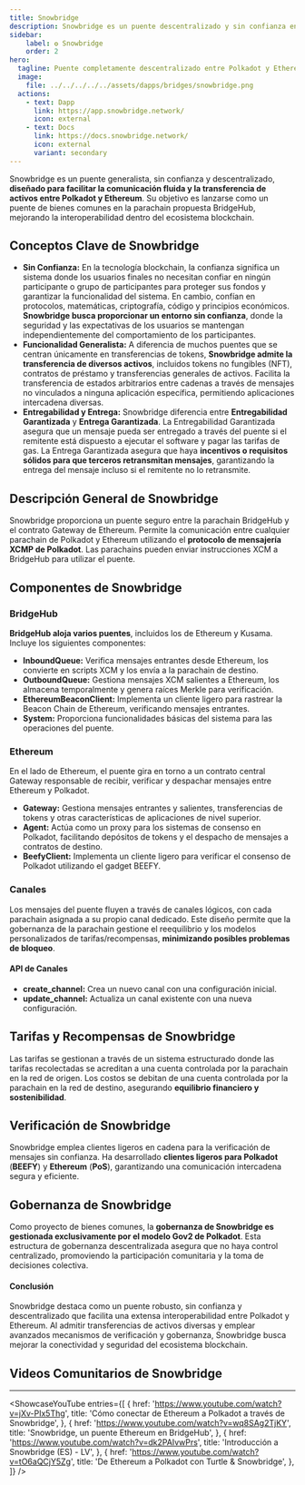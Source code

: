 ```yaml
---
title: Snowbridge
description: Snowbridge es un puente descentralizado y sin confianza entre Polkadot y Ethereum, que permite una comunicación intercadena fluida y transferencias de activos diversas con gobernanza segura.
sidebar:
    label: ✪ Snowbridge
    order: 2
hero:
  tagline: Puente completamente descentralizado entre Polkadot y Ethereum.
  image: 
    file: ../../../../../assets/dapps/bridges/snowbridge.png
  actions:
    - text: Dapp
      link: https://app.snowbridge.network/
      icon: external
    - text: Docs
      link: https://docs.snowbridge.network/
      icon: external
      variant: secondary
---
```



Snowbridge es un puente generalista, sin confianza y descentralizado, **diseñado para facilitar la comunicación fluida y la transferencia de activos entre Polkadot y Ethereum**. Su objetivo es lanzarse como un puente de bienes comunes en la parachain propuesta BridgeHub, mejorando la interoperabilidad dentro del ecosistema blockchain.

## Conceptos Clave de Snowbridge
- **Sin Confianza:** En la tecnología blockchain, la confianza significa un sistema donde los usuarios finales no necesitan confiar en ningún participante o grupo de participantes para proteger sus fondos y garantizar la funcionalidad del sistema. En cambio, confían en protocolos, matemáticas, criptografía, código y principios económicos. **Snowbridge busca proporcionar un entorno sin confianza**, donde la seguridad y las expectativas de los usuarios se mantengan independientemente del comportamiento de los participantes.
- **Funcionalidad Generalista:** A diferencia de muchos puentes que se centran únicamente en transferencias de tokens, **Snowbridge admite la transferencia de diversos activos**, incluidos tokens no fungibles (NFT), contratos de préstamo y transferencias generales de activos. Facilita la transferencia de estados arbitrarios entre cadenas a través de mensajes no vinculados a ninguna aplicación específica, permitiendo aplicaciones intercadena diversas.
- **Entregabilidad y Entrega:** 
Snowbridge diferencia entre **Entregabilidad Garantizada** y **Entrega Garantizada**. La Entregabilidad Garantizada asegura que un mensaje pueda ser entregado a través del puente si el remitente está dispuesto a ejecutar el software y pagar las tarifas de gas. La Entrega Garantizada asegura que haya **incentivos o requisitos sólidos para que terceros retransmitan mensajes**, garantizando la entrega del mensaje incluso si el remitente no lo retransmite.

## Descripción General de Snowbridge
Snowbridge proporciona un puente seguro entre la parachain BridgeHub y el contrato Gateway de Ethereum. Permite la comunicación entre cualquier parachain de Polkadot y Ethereum utilizando el **protocolo de mensajería XCMP de Polkadot**. Las parachains pueden enviar instrucciones XCM a BridgeHub para utilizar el puente.

## Componentes de Snowbridge
### BridgeHub
**BridgeHub aloja varios puentes**, incluidos los de Ethereum y Kusama. Incluye los siguientes componentes:
- **InboundQueue:** Verifica mensajes entrantes desde Ethereum, los convierte en scripts XCM y los envía a la parachain de destino.
- **OutboundQueue:** Gestiona mensajes XCM salientes a Ethereum, los almacena temporalmente y genera raíces Merkle para verificación.
- **EthereumBeaconClient:** Implementa un cliente ligero para rastrear la Beacon Chain de Ethereum, verificando mensajes entrantes.
- **System:** Proporciona funcionalidades básicas del sistema para las operaciones del puente.

### Ethereum
En el lado de Ethereum, el puente gira en torno a un contrato central Gateway responsable de recibir, verificar y despachar mensajes entre Ethereum y Polkadot.
- **Gateway:** Gestiona mensajes entrantes y salientes, transferencias de tokens y otras características de aplicaciones de nivel superior.
- **Agent:** Actúa como un proxy para los sistemas de consenso en Polkadot, facilitando depósitos de tokens y el despacho de mensajes a contratos de destino.
- **BeefyClient:** Implementa un cliente ligero para verificar el consenso de Polkadot utilizando el gadget BEEFY.

### Canales
Los mensajes del puente fluyen a través de canales lógicos, con cada parachain asignada a su propio canal dedicado. Este diseño permite que la gobernanza de la parachain gestione el reequilibrio y los modelos personalizados de tarifas/recompensas, **minimizando posibles problemas de bloqueo**.

#### API de Canales
- **create_channel:** Crea un nuevo canal con una configuración inicial.
- **update_channel:** Actualiza un canal existente con una nueva configuración.

## Tarifas y Recompensas de Snowbridge
Las tarifas se gestionan a través de un sistema estructurado donde las tarifas recolectadas se acreditan a una cuenta controlada por la parachain en la red de origen. Los costos se debitan de una cuenta controlada por la parachain en la red de destino, asegurando **equilibrio financiero y sostenibilidad**.

## Verificación de Snowbridge
Snowbridge emplea clientes ligeros en cadena para la verificación de mensajes sin confianza. Ha desarrollado **clientes ligeros para Polkadot** (**BEEFY**) y **Ethereum** (**PoS**), garantizando una comunicación intercadena segura y eficiente.

## Gobernanza de Snowbridge
Como proyecto de bienes comunes, la **gobernanza de Snowbridge es gestionada exclusivamente por el modelo Gov2 de Polkadot**. Esta estructura de gobernanza descentralizada asegura que no haya control centralizado, promoviendo la participación comunitaria y la toma de decisiones colectiva.

#### Conclusión
Snowbridge destaca como un puente robusto, sin confianza y descentralizado que facilita una extensa interoperabilidad entre Polkadot y Ethereum. Al admitir transferencias de activos diversas y emplear avanzados mecanismos de verificación y gobernanza, Snowbridge busca mejorar la conectividad y seguridad del ecosistema blockchain.

## Videos Comunitarios de Snowbridge
------------
<ShowcaseYouTube
  entries={[
        {
      href: 'https://www.youtube.com/watch?v=jXv-PIx5Thg',
      title: 'Cómo conectar de Ethereum a Polkadot a través de Snowbridge',
    },
        {
        href: 'https://www.youtube.com/watch?v=wq8SAg2TjKY',
      title: 'Snowbridge, un puente Ethereum en BridgeHub',
    },
        {
      href: 'https://www.youtube.com/watch?v=dk2PAIvwPrs',
      title: 'Introducción a Snowbridge (ES) - LV',
    },
        {
        href: 'https://www.youtube.com/watch?v=tO6aQCjY5Zg',
      title: 'De Ethereum a Polkadot con Turtle & Snowbridge',
    },
  ]} />
